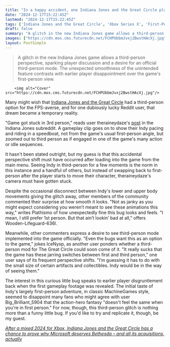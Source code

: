 ```yaml
---
title: "In a happy accident, one Indiana Jones and the Great Circle player discovered third-person mode, all thanks to a bug"
date: "2024-12-17T15:22:45Z"
lastmod: "2024-12-17T15:22:45Z"
tags: ['Indiana Jones and the Great Circle', 'Xbox Series X', 'First-Person Shooter', 'Action-Adventure']
draft: false
summary: "A glitch in the new Indiana Jones game allows a third-person perspective, sparking player discussion and a desire for an official third-person mode.  The unexpected smoothness of the unintended feature contrasts with earlier player disappointment over the game's first-person view."
images: ["https://cdn.mos.cms.futurecdn.net/FCHPUbbmJvxj2BwstHAcXj.jpg"]
layout: PostSimple
---
```

> A glitch in the new Indiana Jones game allows a third-person perspective, sparking player discussion and a desire for an official third-person mode.  The unexpected smoothness of the unintended feature contrasts with earlier player disappointment over the game's first-person view.


        <img alt="Cover" src="https://cdn.mos.cms.futurecdn.net/FCHPUbbmJvxj2BwstHAcXj.jpg"/>
        
Many might wish that [Indiana Jones and the Great Circle](https://www.gamesradar.com/indiana-jones-game-bethesda-guide/) had a third-person option for the FPS-averse, and for one dubiously lucky Reddit user, that dream became a temporary reality.

"Game got stuck in 3rd person," reads user theraineydaze's [post](https://www.reddit.com/r/indianajones/comments/1hg14yu/game_got_stuck_in_3rd_person/) in the Indiana Jones subreddit. A gameplay clip goes on to show their Indy pacing and riding in a speedboat, not from the game's usual first-person angle, but zoomed out to third person as if engaged in one of the game's many action or idle sequences.

It hasn't been stated outright, but my guess is that this accidental perspective shift must have occurred after loading into the game from the main menu. Seeing Indy in third-person for a few moments is the norm in this instance and a handful of others, but instead of swapping back to first-person after the player starts to move their character, theraineydaze's camera must have gotten stuck.

Despite the occasional disconnect between Indy's lower and upper body movements giving the glitch away, other members of the community commented their surprise at how smooth it looks. "Not as janky as you might expect considering you weren’t meant to see these animations this way," writes Plathismo of how unexpectedly fine this bug looks and feels. "I mean, I still prefer 1st person. But that ain’t lookin’ bad at all," offers Wooden-Lifeguard-636l.

Meanwhile, other commenters express a desire to see third-person mode implemented into the game officially. "Even the bugs want this as an option to the game," jokes IceNysp, as another user ponders whether a third-person mod for The Great Circle could soon come of it. "It really sucks that the game has these jarring switches between first and third person," one user says of its frequent perspective shifts. "I’m guessing it has to do with the small size of certain artifacts and collectibles. Indy would be in the way of seeing them."

The interest in this curious little bug speaks to earlier player disgruntlement back when the first gameplay footage was revealed. The initial taste of Indy's largely first-person adventure, in classic MachineGames style, seemed to disappoint many fans who might agree with user Big_Brilliant_5904 that the action-hero fantasy "doesn't feel the same when you're in first person." For now, though, this third-person glitch is nothing more than a funny little bug. If you'd like to try and replicate it, though, be my guest.

[<em>After a mixed 2024 for Xbox, Indiana Jones and the Great Circle has a chance to prove why Microsoft deserves Bethesda – and all its acquisitions, actually</em>](https://www.gamesradar.com/platforms/xbox-series-x/after-a-mixed-2024-for-xbox-indiana-jones-and-the-great-circle-has-a-chance-to-prove-why-microsoft-deserves-bethesda-and-all-its-acquisitions-actually/)
        